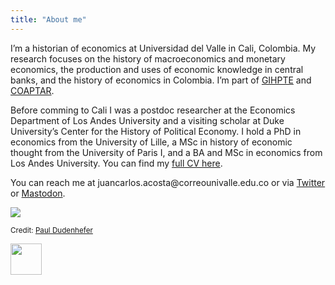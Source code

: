 ```yaml
---
title: "About me"
---
```


:::: {class='fluid-row'}

::: {class='col-md-9'}
I'm a historian  of economics at Universidad del Valle in Cali, Colombia. My research focuses on the history of macroeconomics and monetary economics, the production and uses of economic knowledge in central banks, and the history of economics in Colombia. I'm part of [GIHPTE](https://sites.google.com/view/gihpte/home) and [COAPTAR](https://socioeconomia.univalle.edu.co/grupo-de-investigacion/conflicto-aprendizaje-y-teoria-de-juegos){target="_blank"}. 

Before comming to Cali I was a postdoc researcher at the Economics Department of Los Andes University and a visiting scholar at Duke University's Center for the History of Political Economy. I hold a PhD in economics from the University of Lille, a MSc in history of economic thought from the University of Paris I, and a BA and MSc in economics from Los Andes University. You can find my [full CV here](Acosta_CV_English.pdf).

You can reach me at juancarlos.acosta@correounivalle.edu.co or via [Twitter](https://twitter.com/jcaacostamacia) or <a rel="me" href="https://econtwitter.net/@jcaacostam">Mastodon</a>.
:::

::: {class='col-md-3'}
![](Acosta.jpg){widht=10%}

<small>
Credit: [Paul Dudenhefer](https://www.pauldudenhefer.net/){target="_blank"}

[![](cvlac.png){height=50px}](https://scienti.minciencias.gov.co/cvlac/visualizador/generarCurriculoCv.do?cod_rh=0001637596)
:::

::::
